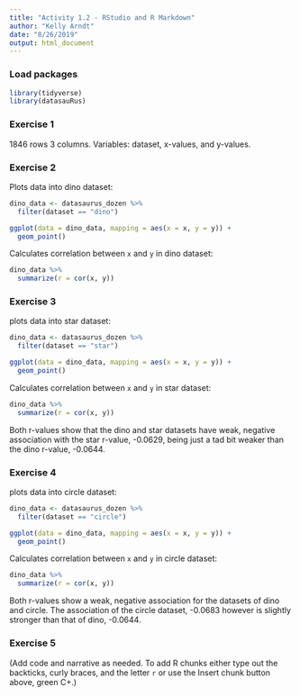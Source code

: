 ```yaml
---
title: "Activity 1.2 - RStudio and R Markdown"
author: "Kelly Arndt"
date: "8/26/2019"
output: html_document
---
```


### Load packages

```r
library(tidyverse) 
library(datasauRus)
```


### Exercise 1

1846 rows 3 columns.
Variables: dataset, x-values, and y-values.

### Exercise 2

Plots data into dino dataset:

```r
dino_data <- datasaurus_dozen %>%
  filter(dataset == "dino")

ggplot(data = dino_data, mapping = aes(x = x, y = y)) +
  geom_point()
```

Calculates correlation between `x` and `y` in dino dataset:

```r
dino_data %>%
  summarize(r = cor(x, y))
```

### Exercise 3

plots data into star dataset:

```r
dino_data <- datasaurus_dozen %>%
  filter(dataset == "star")

ggplot(data = dino_data, mapping = aes(x = x, y = y)) +
  geom_point()
```

Calculates correlation between `x` and `y` in star dataset:

```r
dino_data %>%
  summarize(r = cor(x, y))
```

Both r-values show that the dino and star datasets have weak, negative association with the star r-value, -0.0629, being just a tad bit weaker than the dino r-value, -0.0644.

### Exercise 4

plots data into circle dataset:

```r
dino_data <- datasaurus_dozen %>%
  filter(dataset == "circle")

ggplot(data = dino_data, mapping = aes(x = x, y = y)) +
  geom_point()
```

Calculates correlation between `x` and `y` in circle dataset:

```r
dino_data %>%
  summarize(r = cor(x, y))
```

Both r-values show a weak, negative association for the datasets of dino and circle. The association of the circle dataset, -0.0683 however is slightly stronger than that of dino, -0.0644.

### Exercise 5

(Add code and narrative as needed. To add R chunks either type out the backticks, curly braces, and the letter `r` or use the Insert chunk button above, green C+.)